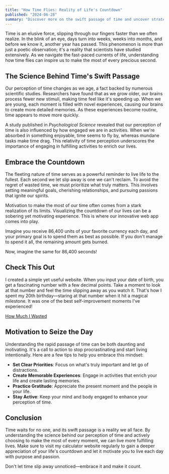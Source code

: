 ```yaml
---
title: "How Time Flies: Reality of Life's Countdown"
published: "2024-06-28"
summary: "Discover more on the swift passage of time and uncover strategies to make the most of every moment. Dive into scientific insights and motivational tips that highlight the importance of valuing each second in your life's countdown."
---
```


Time is an elusive force, slipping through our fingers faster than we often realize. In the blink of an eye, days turn into weeks, weeks into months, and before we know it, another year has passed. This phenomenon is more than just a poetic observation; it's a reality that scientists have studied extensively. As we navigate the fast-paced currents of life, understanding how time flies can inspire us to make the most of every precious second.

## The Science Behind Time's Swift Passage

Our perception of time changes as we age, a fact backed by numerous scientific studies. Researchers have found that as we grow older, our brains process fewer new stimuli, making time feel like it's speeding up. When we are young, each moment is filled with novel experiences, causing our brains to create more detailed memories. As these experiences become routine, time appears to move more quickly.

A study published in _Psychological Science_ revealed that our perception of time is also influenced by how engaged we are in activities. When we're absorbed in something enjoyable, time seems to fly by, whereas mundane tasks make time drag. This relativity of time perception underscores the importance of engaging in fulfilling activities to enrich our lives.

## Embrace the Countdown

The fleeting nature of time serves as a powerful reminder to live life to the fullest. Each second we let slip away is one we can't reclaim. To avoid the regret of wasted time, we must prioritize what truly matters. This involves setting meaningful goals, cherishing relationships, and pursuing passions that ignite our spirits.

Motivation to make the most of our time often comes from a stark realization of its limits. Visualizing the countdown of our lives can be a sobering yet motivating experience. This is where our innovative web app comes into play.

Imagine you receive 86,400 units of your favorite currency each day, and your primary goal is to spend them as best as possible. If you don't manage to spend it all, the remaining amount gets burned.

Now, imagine the same for 86,400 seconds!

## Check This Out

I created a simple yet useful website. When you input your date of birth, you get a fascinating number with a few decimal points. Take a moment to look at that number and feel the time slipping away as you watch it. That's how I spent my 20th birthday—staring at that number when it hit a magical milestone. It was one of the best self-improvement moments I've experienced!

[How Much I Wasted](https://howmuchiwasted.bakir.dev/)

## Motivation to Seize the Day

Understanding the rapid passage of time can be both daunting and motivating. It's a call to action to stop procrastinating and start living intentionally. Here are a few tips to help you embrace this mindset:

- **Set Clear Priorities**: Focus on what's truly important and let go of distractions.
- **Create Memorable Experiences**: Engage in activities that enrich your life and create lasting memories.
- **Practice Gratitude**: Appreciate the present moment and the people in your life.
- **Stay Active**: Keep your mind and body engaged to enhance your perception of time.

## Conclusion

Time waits for no one, and its swift passage is a reality we all face. By understanding the science behind our perception of time and actively choosing to make the most of every moment, we can live more fulfilling lives. Make sure to visit my calculator website regularly to gain a deeper appreciation of your life's countdown and let it motivate you to live each day with purpose and passion.

Don't let time slip away unnoticed—embrace it and make it count.
